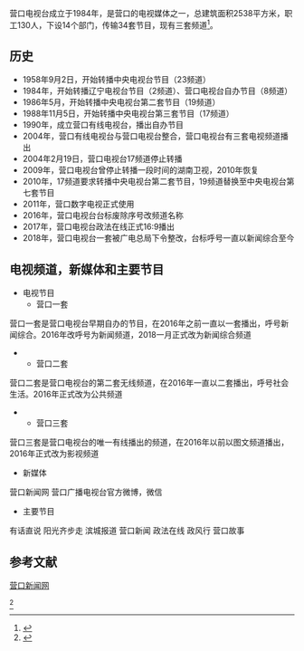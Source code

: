 {{citecheck|time=2014-11-28T04:32:38+00:00}}
{{電視網資訊
| 電視網名稱     = 营口电视台
| 類型           = [[有線電視|有線電視]]、[[无线电视|无线电视]]
| 國家           = {{PRC}}
| 可收視地區     = [[辽宁省|辽宁省]][[营口市|营口市]][[营口市区(仅三套在营口市区播出)|营口市区(仅三套在营口市区播出)]]
| 創立日期       = 1984年
| 旗下頻道   = 新闻综合频道<br> 公共频道<br>影视频道
| 官方網站       = http://www.ykrtv.com
http://www.yingkounews.com
|营口新闻网
营口广播电视台官方微博|官方新媒体=营口新闻网
营口广播电视台官方微博
营口新闻微信公众号}}
营口电视台成立于1984年，是营口的电视媒体之一，总建筑面积2538平方米，职工130人，下设14个部门，传输34套节目，现有三套频道<ref>{{cite web | url=http://www.admaimai.com/tv/tvDetail1_387.htm | title=营口电视台简介 | publisher=广告买卖网 | accessdate=2014-11-28 | archive-url=https://web.archive.org/web/20141205072251/http://www.admaimai.com/tv/tvDetail1_387.htm | archive-date=2014-12-05 | dead-url=yes }}</ref>。

==历史==
*1958年9月2日，开始转播中央电视台节目（23频道）
*1984年，开始转播辽宁电视台节目（2频道）、营口电视台自办节目（8频道）
*1986年5月，开始转播中央电视台第二套节目（19频道）
*1988年11月5日，开始转播中央电视台第三套节目（17频道）
*1990年，成立营口有线电视台，播出自办节目
*2004年，营口有线电视台与营口电视台整合，营口电视台有三套电视频道播出
*2004年2月19日，营口电视台17频道停止转播
*2009年，营口电视台曾停止转播一段时间的湖南卫视，2010年恢复
*2010年，17频道要求转播中央电视台第二套节目，19频道替换至中央电视台第七套节目
*2011年，营口数字电视正式使用
*2016年，营口电视台台标废除序号改频道名称
*2017年，营口电视台政法在线正式16:9播出
*2018年，营口电视台一套被广电总局下令整改，台标呼号一直以新闻综合至今

==电视频道，新媒体和主要节目==
*电视节目
**营口一套
营口一套是营口电视台早期自办的节目，在2016年之前一直以一套播出，呼号新闻综合。2016年改呼号为新闻频道，2018一月正式改为新闻综合频道
**营口二套
营口二套是营口电视台的第二套无线频道，在2016年一直以二套播出，呼号社会生活。2016年正式改为公共频道
**营口三套
营口三套是营口电视台的唯一有线播出的频道，在2016年以前以图文频道播出，2016年正式改为影视频道
*新媒体
营口新闻网
营口广播电视台官方微博，微信
*主要节目
有话直说
阳光齐步走
滨城报道
营口新闻
政法在线
政风行
营口故事

==参考文献==
{{reflist}}[https://web.archive.org/web/20191008195540/http://wap.yingkounews.com/ 营口新闻网]



<ref>{{Cite web|url=http://weibo.com/u/2269241297|title=营口广播电视台微博|accessdate=2018-03-31|author=|date=|work=weibo.com|publisher=|archive-date=2012-04-20|archive-url=https://web.archive.org/web/20120420032822/http://www.weibo.com/u/2269241297|dead-url=no}}</ref>{{辽宁省的电视台}}